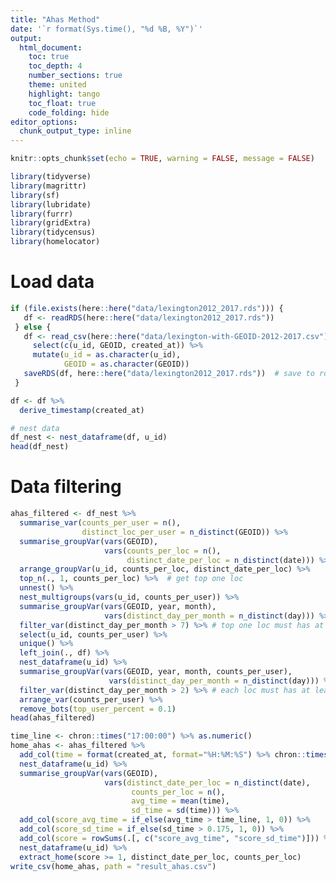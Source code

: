 ```yaml
---
title: "Ahas Method"
date: '`r format(Sys.time(), "%d %B, %Y")`'
output: 
  html_document:
    toc: true 
    toc_depth: 4  
    number_sections: true  
    theme: united  
    highlight: tango  
    toc_float: true   
    code_folding: hide
editor_options: 
  chunk_output_type: inline
---
```


```r
knitr::opts_chunk$set(echo = TRUE, warning = FALSE, message = FALSE)
```

```r
library(tidyverse)
library(magrittr)
library(sf)
library(lubridate)
library(furrr)
library(gridExtra)
library(tidycensus)
library(homelocator)
```

# Load data
```r
if (file.exists(here::here("data/lexington2012_2017.rds"))) {
   df <- readRDS(here::here("data/lexington2012_2017.rds"))
 } else {
   df <- read_csv(here::here("data/lexington-with-GEOID-2012-2017.csv")) %>% 
     select(c(u_id, GEOID, created_at)) %>% 
     mutate(u_id = as.character(u_id),
            GEOID = as.character(GEOID))
   saveRDS(df, here::here("data/lexington2012_2017.rds"))  # save to rds 
 }

df <- df %>% 
  derive_timestamp(created_at)

# nest data 
df_nest <- nest_dataframe(df, u_id)
head(df_nest)
```

# Data filtering 
```r
ahas_filtered <- df_nest %>% 
  summarise_var(counts_per_user = n(), 
                distinct_loc_per_user = n_distinct(GEOID)) %>% 
  summarise_groupVar(vars(GEOID), 
                     vars(counts_per_loc = n(), 
                          distinct_date_per_loc = n_distinct(date))) %>% 
  arrange_groupVar(u_id, counts_per_loc, distinct_date_per_loc) %>% 
  top_n(., 1, counts_per_loc) %>%  # get top one loc
  unnest() %>% 
  nest_multigroups(vars(u_id, counts_per_user)) %>% 
  summarise_groupVar(vars(GEOID, year, month), 
                     vars(distinct_day_per_month = n_distinct(day))) %>% 
  filter_var(distinct_day_per_month > 7) %>% # top one loc must has at least 7 distinct day 
  select(u_id, counts_per_user) %>% 
  unique() %>% 
  left_join(., df) %>% 
  nest_dataframe(u_id) %>% 
  summarise_groupVar(vars(GEOID, year, month, counts_per_user), 
                      vars(distinct_day_per_month = n_distinct(day))) %>% 
  filter_var(distinct_day_per_month > 2) %>% # each loc must has at least 2 distinct day 
  arrange_var(counts_per_user) %>% 
  remove_bots(top_user_percent = 0.1) 
head(ahas_filtered)
```


```r
time_line <- chron::times("17:00:00") %>% as.numeric()
home_ahas <- ahas_filtered %>% 
  add_col(time = format(created_at, format="%H:%M:%S") %>% chron::times()) %>% 
  nest_dataframe(u_id) %>% 
  summarise_groupVar(vars(GEOID),
                     vars(distinct_date_per_loc = n_distinct(date),
                           counts_per_loc = n(),
                           avg_time = mean(time),
                           sd_time = sd(time))) %>% 
  add_col(score_avg_time = if_else(avg_time > time_line, 1, 0)) %>% 
  add_col(score_sd_time = if_else(sd_time > 0.175, 1, 0)) %>% 
  add_col(score = rowSums(.[, c("score_avg_time", "score_sd_time")])) %>% 
  nest_dataframe(u_id) %>% 
  extract_home(score >= 1, distinct_date_per_loc, counts_per_loc)
write_csv(home_ahas, path = "result_ahas.csv")
```






